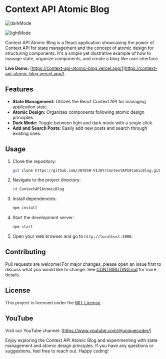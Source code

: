 

# Context API Atomic Blog

![darkMode](https://i.ibb.co/K2snDhn/01.jpg)

![lightMode](https://i.ibb.co/wd2X26z/02.jpg)

Context API Atomic Blog is a React application showcasing the power of Context API for state management and the concept of atomic design for structuring components. It's a simple yet illustrative example of how to manage state, organize components, and create a blog-like user interface.

**Live Demo:** [https://context-api-atomic-blog.vercel.app/](https://context-api-atomic-blog.vercel.app/)

## Features

- **State Management:** Utilizes the React Context API for managing application state.
- **Atomic Design:** Organizes components following atomic design principles.
- **Dark Mode:** Toggle between light and dark mode with a single click.
- **Add and Search Posts:** Easily add new posts and search through existing ones.

## Usage

1. Clone the repository:

   ```bash
   git clone https://github.com/JAYESH-VIJAY/ContextAPIAtomicBlog.git
   ```

2. Navigate to the project directory:

   ```bash
   cd ContextAPIAtomicBlog
   ```

3. Install dependencies:

   ```bash
   npm install
   ```

4. Start the development server:

   ```bash
   npm start
   ```

5. Open your web browser and go to `http://localhost:3000`.

## Contributing

Pull requests are welcome! For major changes, please open an issue first to discuss what you would like to change. See [CONTRIBUTING.md](CONTRIBUTING.md) for more details.

## License

This project is licensed under the [MIT License](LICENSE).

## YouTube

Visit our YouTube channel: [https://www.youtube.com/@uniquecoder/]

Enjoy exploring the Context API Atomic Blog and experimenting with state management and atomic design principles. If you have any questions or suggestions, feel free to reach out. Happy coding!
